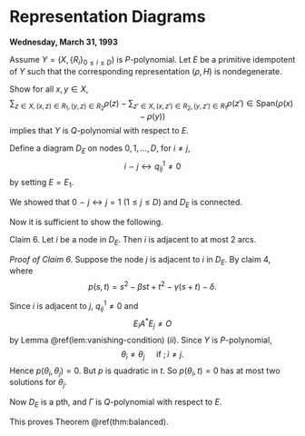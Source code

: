 # Representation Diagrams {#lec26}
**Wednesday, March 31, 1993** 

:::{.proof name="Proof of Theorem \@ref(thm:balanced) continued"}
Assume $Y = (X, \{R_i\}_{0\leq i\leq D})$ is $P$-polynomial.
Let $E$ be a primitive idempotent of $Y$ such that the corresponding representation $(\rho, H)$ is nondegenerate.

Show for all $x, y\in X$, 
$$\sum_{z\in X, (x,z)\in R_1, (y,z)\in R_2}\rho(z) - \sum_{z'\in X, (x,z')\in R_2, (y,z')\in R_1}\rho(z') \in \mathrm{Span}(\rho(x)-\rho(y))$$
implies that $Y$ is $Q$-polynomial with respect to $E$.

Define a diagram $D_E$ on nodes $0, 1, \ldots, D$, for $i\neq j$, 
$$i \frown j \leftrightarrow q^1_{ij}\neq 0$$
by setting $E = E_1$.

We showed that $0 \frown j \leftrightarrow j = 1$ $(1\leq j\leq D)$ and $D_E$ is connected.

Now it is sufficient to show the following.

Claim 6. Let $i$ be a node in $D_E$. Then $i$ is adjacent to at most $2$ arcs.

_Proof of Claim 6._
Suppose the node $j$ is adjacent to $i$ in $D_E$. By claim 4,
\begin{align}
0 & = E_i(A^3A^* - A^*A^3 - (\beta+1)(A^2A^*A-AA^*A^2) - \gamma(A^2A^*-A^*A) - \delta(AA^*-A^*A))E_j\\
& = E_iA^*E_j(\theta^3_i-\theta^3_j-(\beta+1)(\theta^2\theta_j - \theta_i\theta_j^2)-\gamma(\theta_i^2-\theta_j^2)-\delta(\theta_i-\theta_j))\\
& = E_iA^*A_j(\theta_i-\theta_j)p(\theta_i, \theta_j),
\end{align}
where
$$p(s,t) = s^2 - \beta st + t^2 - \gamma(s+t) - \delta.$$

:::{.remark}
\begin{align}
& (\theta_i-\theta_j)(\theta_i^2 - \beta \theta_i\theta_j + \theta_j^2 - \gamma(\theta_i + \theta_j) - \delta)\\
& = \quad \theta^3_i-\theta^3_j-(\beta+1)(\theta^2\theta_j - \theta_i\theta_j^2)-\gamma(\theta_i^2-\theta_j^2)-\delta(\theta_i-\theta_j)
\end{align}
:::

Since $i$ is adjacent to $j$, $q^1_{ij}\neq 0$ and 
$$E_iA^*E_j\neq O$$
by Lemma \@ref(lem:vanishing-condition) $(ii)$.
Since $Y$ is $P$-polynomial, 
$$\theta_i \neq \theta_j \quad \text{ if }; i\neq j.$$
Hence $p(\theta_i,\theta_j) = 0$. But $p$ is quadratic in $t$. So $p(\theta_i,t) = 0$ has at most two solutions for $\theta_j$.

Now $D_E$ is a pth, and $\Gamma$ is $Q$-polynomial with respect to $E$. 

This proves Theorem \@ref(thm:balanced).
:::
